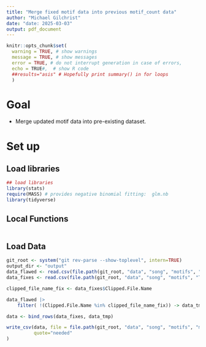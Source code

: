```yaml
---
title: "Merge fixed motif data into previous motif_count data"
author: "Michael Gilchrist"
date: "date: 2025-03-03"
output: pdf_document
---
```


```r

knitr::opts_chunk$set(
  warning = TRUE, # show warnings
  message = TRUE, # show messages
  error = TRUE, # do not interrupt generation in case of errors,
  echo = TRUE#,  # show R code
  ##results="asis" # Hopefully print summary() in for loops
  )


```
# Goal

- Merge updated motif data into pre-existing dataset.


# Set up

## Load libraries

```r


## load libraries
library(stats)
require(MASS) # provides negative binomial fitting:  glm.nb
library(tidyverse)

```
## Local Functions

```r

```


## Load Data

```r

git_root <- system("git rev-parse --show-toplevel", intern=TRUE)
output_dir <- "output"
data_flawed <- read.csv(file.path(git_root, "data", "song", "motifs", "song.by.motif.data_2024-12-27.csv"))
data_fixes <- read.csv(file.path(git_root, "data", "song", "motifs", "Tara.Empsome_2025-02-16_fixed.motif.data.csv"))

clipped_file_name_fix <- data_fixes$Clipped.File.Name

data_flawed |>
    filter( !(Clipped.File.Name %in% clipped_file_name_fix)) -> data_tmp

data <- bind_rows(data_fixes, data_tmp)

write_csv(data, file = file.path(git_root, "data", "song", "motifs", "motif.data_2025-03-03.csv"),
          quote="needed"
)

```
	
